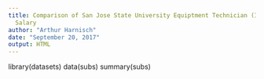 ```yaml
---
title: Comparison of San Jose State University Equiptment Technician (I,II,III), Electronic
  Salary
author: "Arthur Harnisch"
date: "September 20, 2017"
output: HTML
---
```


library(datasets)
data(subs)
summary(subs)


